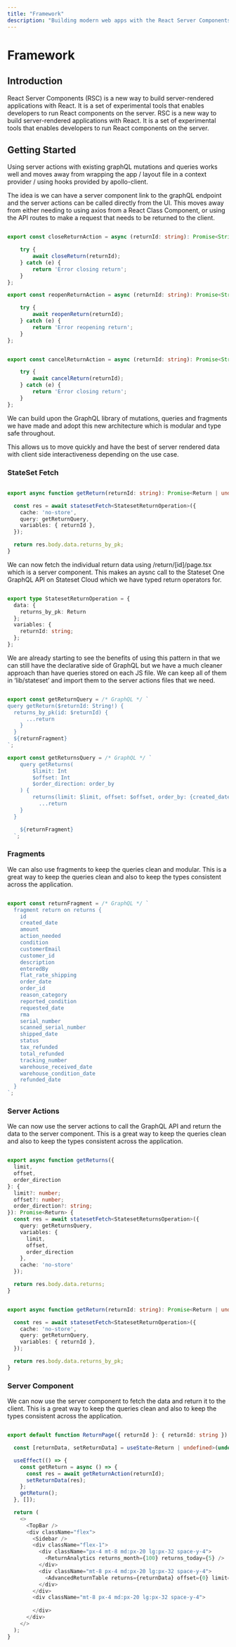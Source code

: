 ```yaml
---
title: "Framework"
description: "Building modern web apps with the React Server Components (RSC) framework"
---
```


# Framework

## Introduction

React Server Components (RSC) is a new way to build server-rendered applications with React. It is a set of experimental tools that enables developers to run React components on the server. RSC is a new way to build server-rendered applications with React. It is a set of experimental tools that enables developers to run React components on the server.

## Getting Started

Using server actions with existing graphQL mutations and queries works well and moves away from wrapping the app / layout file in a context provider / using hooks provided by apollo-client.

The idea is we can have a server component link to the graphQL endpoint and the server actions can be called directly from the UI. This moves away from either needing to using axios from a React Class Component, or using the API routes to make a request that needs to be returned to the client.

```typescript

export const closeReturnAction = async (returnId: string): Promise<String | undefined> => {

    try {
        await closeReturn(returnId);
    } catch (e) {
        return 'Error closing return';
    }
};

export const reopenReturnAction = async (returnId: string): Promise<String | undefined> => {

    try {
        await reopenReturn(returnId);
    } catch (e) {
        return 'Error reopening return';
    }
};


export const cancelReturnAction = async (returnId: string): Promise<String | undefined> => {

    try {
        await cancelReturn(returnId);
    } catch (e) {
        return 'Error closing return';
    }
};

```

We can build upon the GraphQL library of mutations, queries and fragments we have made and adopt this new architecture which is modular and type safe throughout.

This allows us to move quickly and have the best of server rendered data with client side interactiveness depending on the use case.

### StateSet Fetch

```typescript

export async function getReturn(returnId: string): Promise<Return | undefined> {

  const res = await statesetFetch<StatesetReturnOperation>({
    cache: 'no-store',
    query: getReturnQuery,
    variables: { returnId },
  });

  return res.body.data.returns_by_pk;
}

```

We can now fetch the individual return data using /return/[id]/page.tsx which is a server component. This makes an aysnc call to the Stateset One GraphQL API on Stateset Cloud which we have typed return operators for.


```typescript

export type StatesetReturnOperation = {
  data: {
    returns_by_pk: Return
  };
  variables: {
    returnId: string;
  };
};

```

We are already starting to see the benefits of using this pattern in that we can still have the declarative side of GraphQL but we have a much cleaner approach than have queries stored on each JS file. We can keep all of them in ‘lib/stateset’ and import them to the server actions files that we need.

```typescript

export const getReturnQuery = /* GraphQL */ `
query getReturn($returnId: String!) {
  returns_by_pk(id: $returnId) {
      ...return
    }
  }
  ${returnFragment}
`;

export const getReturnsQuery = /* GraphQL */ `
    query getReturns(
        $limit: Int
        $offset: Int
        $order_direction: order_by
    ) {
        returns(limit: $limit, offset: $offset, order_by: {created_date: $order_direction}) {
          ...return
    }
  }

    ${returnFragment}
  `;

```

### Fragments

We can also use fragments to keep the queries clean and modular. This is a great way to keep the queries clean and also to keep the types consistent across the application.

```typescript

export const returnFragment = /* GraphQL */ `
  fragment return on returns {
    id
    created_date
    amount
    action_needed
    condition
    customerEmail
    customer_id
    description
    enteredBy
    flat_rate_shipping
    order_date
    order_id
    reason_category
    reported_condition
    requested_date
    rma
    serial_number
    scanned_serial_number
    shipped_date
    status
    tax_refunded
    total_refunded
    tracking_number
    warehouse_received_date
    warehouse_condition_date
    refunded_date
  }
`;

```

### Server Actions

We can now use the server actions to call the GraphQL API and return the data to the server component. This is a great way to keep the queries clean and also to keep the types consistent across the application.

```typescript

export async function getReturns({
  limit,
  offset,
  order_direction
}: {
  limit?: number;
  offset?: number;
  order_direction?: string;
}): Promise<Return> {
  const res = await statesetFetch<StatesetReturnsOperation>({
    query: getReturnsQuery,
    variables: {
      limit,
      offset,
      order_direction
    },
    cache: 'no-store'
  });

  return res.body.data.returns;
}


export async function getReturn(returnId: string): Promise<Return | undefined> {

  const res = await statesetFetch<StatesetReturnOperation>({
    cache: 'no-store',
    query: getReturnQuery,
    variables: { returnId },
  });

  return res.body.data.returns_by_pk;
}

```

### Server Component

We can now use the server component to fetch the data and return it to the client. This is a great way to keep the queries clean and also to keep the types consistent across the application.

```typescript

export default function ReturnPage({ returnId }: { returnId: string }) {

  const [returnData, setReturnData] = useState<Return | undefined>(undefined);

  useEffect(() => {
    const getReturn = async () => {
      const res = await getReturnAction(returnId);
      setReturnData(res);
    };
    getReturn();
  }, []);

  return (
    <>
      <TopBar />
      <div className="flex">
        <Sidebar />
        <div className="flex-1">
          <div className="px-4 mt-8 md:px-20 lg:px-32 space-y-4">
            <ReturnAnalytics returns_month={100} returns_today={5} />
          </div>
          <div className="mt-8 px-4 md:px-20 lg:px-32 space-y-4">
            <AdvancedReturnTable returns={returnData} offset={0} limit={20} />
          </div>
        </div>
        <div className="mt-8 px-4 md:px-20 lg:px-32 space-y-4">
            
        </div>
      </div>
    </>
  );
}

```